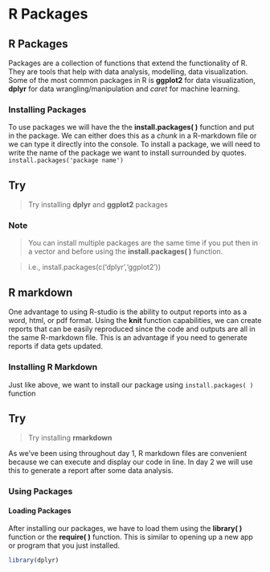 # R Packages

## R Packages

Packages are a collection of functions that extend the functionality of R. They are tools that help with data analysis, modelling, data visualization.  Some of the most common packages in R is **ggplot2** for data visualization, **dplyr** for data wrangling/manipulation and *caret* for machine learning. 

### Installing Packages

To use packages we will have the the **install.packages( )** function and put in the package. We can either does this as a _chunk_ in a R-markdown file or we can type it directly into the console. To install a package, we will need to write the name of the package we want to install surrounded by quotes. `install.packages('package name')`

<h2> Try </h2>

> Try installing **dplyr** and **ggplot2** packages


<h3> Note </h3>

> You can install multiple packages are the same time if you put then in a vector and before using the **install.packages( )** function.

> i.e., install.packages(c('dplyr','ggplot2'))


## R markdown

One advantage to using R-studio is the ability to output reports into as a word, html, or pdf format. Using the **knit** function capabilities, we can create reports that can be easily reproduced since the code and outputs are all in the same R-markdown file. This is an advantage if you need to generate reports if data gets updated. 

### Installing R Markdown

Just like above, we want to install our package using `install.packages( )` function 

<h2> Try </h2>

> Try installing **rmarkdown**

As we've been using throughout day 1, R markdown files are convenient because we can execute and display our code in line. In day 2 we will use this to generate a report after some data analysis. 

### Using Packages

#### Loading Packages

After installing our packages, we have to load them using the **library( )** function or the **require( )** function. This is similar to opening up a new app or program that you just installed. 
```r
library(dplyr)
```


